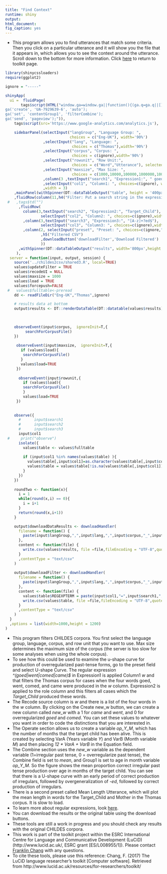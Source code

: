 ```yaml
---
title: "Find Context"
runtime: shiny
output: 
html_document: 
fig_caption: yes
---
```


- This program allows you to find utterances that match some criteria.  Then you click on a particular utterance and it will show you the file that it appears in, which allows you to see the context around the utterance.  Scroll down to the bottom for more information.  Click [here](../) to return to toolkit page.

```r
library(shinycssloaders)
require(ggplot2)

ignore = "-----"
```

```r

shinyApp(
  ui =  fluidPage(
       tags$script(HTML("window.ga=window.ga||function(){(ga.q=ga.q||[]).push(arguments)};ga.l=+new Date;
ga('create', 'UA-7929639-6', 'auto');
ga('set', 'contentGroup1', 'filterCombine'); 
ga('send', 'pageview');")),
    tags$script(src='https://www.google-analytics.com/analytics.js'),

    sidebarPanel(selectInput("langGroup", "Language Group: ", 
                             choices = c("Eng-UK"), width='90%')
                 ,selectInput("lang", "Language: ", 
                              choices = c("Thomas"),width='90%')
                 ,selectInput("corpus", "Corpus: ", 
                              choices = c(ignore),width='90%')
                 ,selectInput("rowunit", "Row Unit:", 
                              choices = c("Word","Utterance"), selected="Utterance",width='90%')
                 ,selectInput("maxsize", "Max Size: ", 
                              choices = c(1000,10000,100000,1000000,10000000,1000000000000),width='90%',selected=1000)
                 ,column(3 ,textInput("search1", "Expression1:", " goed ")
                 ,selectInput("col1", "Column1: ", choices=c(ignore), width='100%'))
                 ,width = 3)
    ,mainPanel(withSpinner(DT::dataTableOutput("table", height = '400px')))
    ,fluidRow(column(11,h4("Filter: Put a search string in the expression box and then selecting a column to filter on.  Strings and regular expressions are acceptable.")))
 #   ,tags$td("")
      ,fluidRow(
        column(3,textInput("search2", "Expression2:", "Target_Child"), 
                selectInput("col2", "Column2: ", choices=c(ignore),width='100%'))
        ,column(3,textInput("search3", "Expression3:", "[A-z]+?ed$"), 
                selectInput("col3", "Column3: ", choices=c(ignore),width='100%'))
        ,column(2, selectInput("preset", "Preset: ", choices=c(ignore,"U-shape Curve","Mean Length Utterance","Age Word Freq"))
                ,h5("Filtered CSV")
                ,downloadButton('downloadFilter','Download Filtered')
                ))
      ,withSpinner(DT::dataTableOutput("results", width='800px',height = '400px'))
     ),
  server = function(input, output, session) {
    source('../childes2csv/shared3.R', local=TRUE)
    values$updateFilter = TRUE
    values$recodeUI = NULL
    values$maxsize = 1000
    values$load = TRUE
    values$forcepush=FALSE
 #   values$fulltable<-preread
    dd <- readFileDir("Eng-UK","Thomas",ignore)

    # results data at bottom
    output$results <- DT::renderDataTable(DT::datatable(values$results))
  
    

    observeEvent(input$corpus,  ignoreInit=T,{
         searchForCorpusFile() 
    })
     
     observeEvent(input$maxsize,  ignoreInit=T,{
       if (values$load){
        searchForCorpusFile()
       }
       values$load=TRUE
     })
     
      observeEvent(input$rowunit,{
        if (values$load){
        searchForCorpusFile()
        }
        values$load=TRUE
     })
      
    
    observe({
      #      input$search1
      #      input$search2
      #      input$search3
      input$col1
 #     print("observe")
      isolate({
        values$table <- values$fulltable
        
        if (input$col1 %in% names(values$table) ){
          values$table[,input$col1]=as.character(values$table[,input$col1])
          values$table = values$table[!is.na(values$table[,input$col1]) & str_detect(values$table[,input$col1],input$search1),]
        }
      })
    })
    
    roundTwo <- function(x){
      i = 1
      while(round(x,i) == 0){
        i = i+1
      }
      return(round(x,i+1))
    }

    output$downloadDataResults <- downloadHandler(
      filename = function() { 
        paste(input$langGroup,",",input$lang,",",input$corpus,"_",input$rowunit,"Counts.csv",sep="")
      },
      content <- function(file) {
        write.csv(values$results, file =file,fileEncoding = "UTF-8",quote=T)
      }
      ,contentType = "text/csv"
    )
    
    output$downloadFilter <- downloadHandler(
      filename = function() { 
        paste(input$langGroup,",",input$lang,",",input$corpus,"_",input$rowunit,"Filtered.csv",sep="")
      },
      content <- function(file) {
        values$table$REGEXPTERM = paste(input$col1,"=",input$search1,";",input$col2,"=",input$search2,";",input$col3,"=",input$search3,";",sep="")
        write.csv(values$table, file =file,fileEncoding = "UTF-8",quote=T,row.names = F)
      }
      ,contentType = "text/csv"
    )
  }
  ,options = list(width=1000,height = 1200)
)
```

- This program filters CHILDES corpora.  You first select the language group, language, corpus, and row unit that you want to use.  Max size determines the maximum size of the corpus (the server is too slow for some analyses when using the whole corpus).
- To see how this could be used to examine the u-shape curve for production of overregularized past-tense forms, go to the preset field and select U-shape Curve.  The regular expression _^(goed|went|comed|came)$_ in Expression1 is applied Column1 _w_ and that filters the Thomas corpus for cases when the four words goed, went, comed, and came were produced in the _w_ column.  Expression2 is applied to the role column and this filters all cases which the _Target_Child_ produced these words.  
- The Recode source column is _w_ and there is a list of the four words in the _w_ column.  By clicking on the Create new_w button, we can create a new column called _new_w_ with a 1 for _came_ and _went_, and 0 for overregularized _goed_ and _comed_.  You can set these values to whatever you want in order to code the distinctions that you are interested in.
- The Operate section allows us to create a variable _op_Y_M_, which has the number of months that the target child has been alive.  This is created by selecting VarA (Years variable _Y_) and VarB (Month variable _M_) and then placing _12 * VarA + VarB_ in the Equation field.
- The Combine section uses the _new_w_ variable as the dependent variable (1=irregular past tense, 0 = overregularize past tense), the Combine field is set to _mean_, and Group1 is set to age in month variable _op_Y_M_.  So the figure shows the mean proportion correct irregular past tense production over age in months of the target child.  You can see that there is a U-shape curve with an early period of correct production of irregulars, followed by overgeneralization of _-ed_, followed by correct production of irregulars.
- There is a second preset called Mean Length Utterance, which will plot the mean length in words for the Target_Child and Mother in the Thomas corpus.  It is slow to load.
- To learn more about regular expressions, look [here](https://regexone.com/lesson/introduction_abcs).  
- You can download the results or the original table using the download buttons.
- These tools are still a work in progress and you should check any results with the original CHILDES corpora.  
- This work is part of the toolkit project within the ESRC International Centre for Language and Communicative Development (LuCiD) (http://www.lucid.ac.uk/, ESRC grant [ES/L008955/1]).  Please contact [Franklin Chang](https://sites.google.com/site/sentenceproductionmodel/cv) with any questions.
- To cite these tools, please use this reference: Chang, F. (2017) The LuCiD language researcher's toolkit [Computer software]. Retrieved from http://www.lucid.ac.uk/resources/for-researchers/toolkit/


